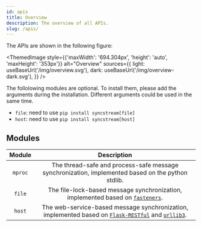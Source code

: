 ```yaml
---
id: apis
title: Overview
description: The overview of all APIs.
slug: /apis/
---
```



The APIs are shown in the following figure:

<ThemedImage
  style={{'maxWidth': '694.304px', 'height': 'auto', 'maxHeight': '353px'}}
  alt="Overview"
  sources={{
    light: useBaseUrl('/img/overview.svg'),
    dark: useBaseUrl('/img/overview-dark.svg'),
  }}
/>

The follolowing modules are optional. To install them, please add the arguments during the installation. Different arguments could be used in the same time.

* `file`: need to use `pip install syncstream[file]`
* `host`: need to use `pip install syncstream[host]`

## Modules

|  Module  |  Description  |
| :------: | :-----------: |
| <SourceURL url="mproc.py"><InlineIcon icon={vsiSymbolNamespace}/> `mproc`</SourceURL> | The thread-safe and process-safe message synchronization, implemented based on the python stdlib. |
| <SourceURL url="file.py"><InlineIcon icon={vsiSymbolNamespace}/> `file`</SourceURL> | The file-lock-based message synchronization, implemented based on [<InlineIcon icon={octLinkExternal16}/>`fasteners`](https://fasteners.readthedocs.io/en/latest/). |
| <SourceURL url="host.py"><InlineIcon icon={vsiSymbolNamespace}/> `host`</SourceURL> | The web-service-based message synchronization, implemented based on [<InlineIcon icon={octLinkExternal16}/>`Flask-RESTful`](https://flask-restful.readthedocs.io/en/latest/) and [<InlineIcon icon={octLinkExternal16}/>`urllib3`](https://urllib3.readthedocs.io/en/latest/index.html). |
